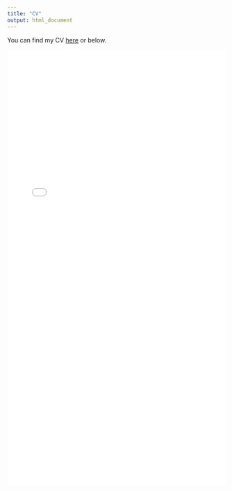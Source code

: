 ```yaml
---
title: "CV"
output: html_document
---
```


You can find my CV [here](https://amacanovic.github.io/Macanovic_CV_22_11.pdf)
or below.

![](./Macanovic_CV_22_11.pdf){width=100% height=1000}